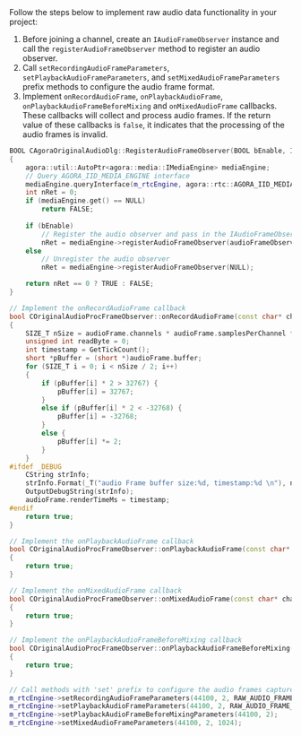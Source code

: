 <PlatformWrapper platform="windows">
Follow the steps below to implement raw audio data functionality in your project:

1. Before joining a channel, create an `IAudioFrameObserver` instance and call the `registerAudioFrameObserver` method to register an audio observer.
1. Call `setRecordingAudioFrameParameters`, `setPlaybackAudioFrameParameters`, and `setMixedAudioFrameParameters` prefix methods to configure the audio frame format.
1. Implement `onRecordAudioFrame`, `onPlaybackAudioFrame`, `onPlaybackAudioFrameBeforeMixing` and `onMixedAudioFrame` callbacks. These callbacks will collect and process audio frames. If the return value of these callbacks is `false`, it indicates that the processing of the audio frames is invalid.

```cpp
BOOL CAgoraOriginalAudioDlg::RegisterAudioFrameObserver(BOOL bEnable, IAudioFrameObserver *audioFrameObserver)
{
    agora::util::AutoPtr<agora::media::IMediaEngine> mediaEngine;
    // Query AGORA_IID_MEDIA_ENGINE interface
    mediaEngine.queryInterface(m_rtcEngine, agora::rtc::AGORA_IID_MEDIA_ENGINE);
    int nRet = 0;
    if (mediaEngine.get() == NULL)
        return FALSE;
    
    if (bEnable)
        // Register the audio observer and pass in the IAudioFrameObserver object
        nRet = mediaEngine->registerAudioFrameObserver(audioFrameObserver);
    else
        // Unregister the audio observer
        nRet = mediaEngine->registerAudioFrameObserver(NULL);

    return nRet == 0 ? TRUE : FALSE;
}

// Implement the onRecordAudioFrame callback
bool COriginalAudioProcFrameObserver::onRecordAudioFrame(const char* channelId, AudioFrame& audioFrame)
{
    SIZE_T nSize = audioFrame.channels * audioFrame.samplesPerChannel * 2;
    unsigned int readByte = 0;
    int timestamp = GetTickCount();
    short *pBuffer = (short *)audioFrame.buffer;
    for (SIZE_T i = 0; i < nSize / 2; i++)
    {
        if (pBuffer[i] * 2 > 32767) {
            pBuffer[i] = 32767;
        }
        else if (pBuffer[i] * 2 < -32768) {
            pBuffer[i] = -32768;
        }
        else {
            pBuffer[i] *= 2;
        }
    }
#ifdef _DEBUG
    CString strInfo;
    strInfo.Format(_T("audio Frame buffer size:%d, timestamp:%d \n"), nSize, timestamp);
    OutputDebugString(strInfo);
    audioFrame.renderTimeMs = timestamp;
#endif
    return true;
}

// Implement the onPlaybackAudioFrame callback
bool COriginalAudioProcFrameObserver::onPlaybackAudioFrame(const char* channelId, AudioFrame& audioFrame)
{
    return true;
}

// Implement the onMixedAudioFrame callback
bool COriginalAudioProcFrameObserver::onMixedAudioFrame(const char* channelId, AudioFrame& audioFrame)
{
    return true;
}

// Implement the onPlaybackAudioFrameBeforeMixing callback
bool COriginalAudioProcFrameObserver::onPlaybackAudioFrameBeforeMixing(const char* channelId, rtc::uid_t uid, AudioFrame& audioFrame)
{
    return true;
}

// Call methods with 'set' prefix to configure the audio frames captured by each callback
m_rtcEngine->setRecordingAudioFrameParameters(44100, 2, RAW_AUDIO_FRAME_OP_MODE_READ_WRITE, 1024);
m_rtcEngine->setPlaybackAudioFrameParameters(44100, 2, RAW_AUDIO_FRAME_OP_MODE_READ_WRITE, 1024);
m_rtcEngine->setPlaybackAudioFrameBeforeMixingParameters(44100, 2);
m_rtcEngine->setMixedAudioFrameParameters(44100, 2, 1024);


```

</PlatformWrapper>